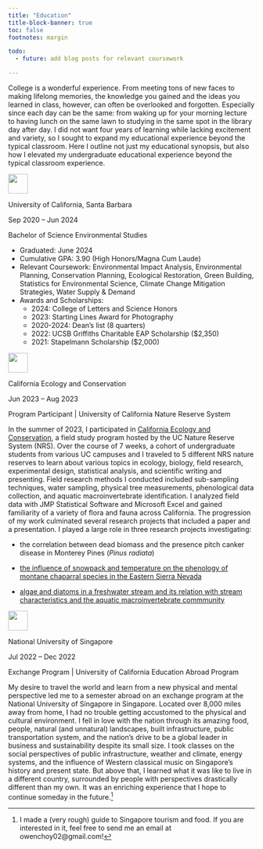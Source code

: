 ```yaml
---
title: "Education"
title-block-banner: true
toc: false
footnotes: margin 

todo:
  - future: add blog posts for relevant coursework

---
```


::: {.red-block}
<p id="red-block-text">
College is a wonderful experience. From meeting tons of new faces to making lifelong memories, the knowledge you gained and the ideas you learned in class, however, can often be overlooked and forgotten. Especially since each day can be the same: from waking up for your morning lecture to having lunch on the same lawn to studying in the same spot in the library day after day. I did not want four years of learning while lacking excitement and variety, so I sought to expand my educational experience beyond the typical classroom. Here I outline not just my educational synopsis, but also how I elevated my undergraduate educational experience beyond the typical classroom experience. 
</p>
:::

::: gray-block
::: logo
::: right
![](logos/UCSBlogo.png){fig-alt="University of California Santa Barbara Logo" height="40"}
:::
:::

::: underline1
::: {#school-padding}
[University of California, Santa Barbara]{.h2} 
:::
:::

[Sep 2020 -- Jun 2024]{.programdate}

[Bachelor of Science Environmental Studies]{.h4}

::: first-line
-   Graduated: June 2024
-   Cumulative GPA: 3.90 (High Honors/Magna Cum Laude)
-   Relevant Coursework: Environmental Impact Analysis, Environmental Planning, Conservation Planning, Ecological Restoration, Green Building, Statistics for Environmental Science, Climate Change Mitigation Strategies, Water Supply & Demand
-   Awards and Scholarships:
    -   2024: College of Letters and Science Honors
    -   2023: Starting Lines Award for Photography
    -   2020-2024: Dean's list (8 quarters)
    -   2022: UCSB Griffiths Charitable EAP Scholarship (\$2,350)
    -   2021: Stapelmann Scholarship (\$2,000)
:::
:::

<!-- extra line -->

::: gray-block
::: logo
::: right
![](logos/ceclogo.png){fig-alt="California Ecology and Conservation Logo" height="40"}
:::
:::

::: underline1
::: {#school-padding}
[California Ecology and Conservation]{.h2}
:::
:::

[Jun 2023 -- Aug 2023]{.programdate}

[Program Participant \| University of California Nature Reserve System]{.h4}

::: first-line
In the summer of 2023, I participated in [California Ecology and Conservation](https://ucnrs.org/teaching/cec/), a field study program hosted by the UC Nature Reserve System (NRS). Over the course of 7 weeks, a cohort of undergraduate students from various UC campuses and I traveled to 5 different NRS nature reserves to learn about various topics in ecology, biology, field research, experimental design, statistical analysis, and scientific writing and presenting. Field research methods I conducted included sub-sampling techniques, water sampling, physical tree measurements, phenological data collection, and aquatic macroinvertebrate identification. I analyzed field data with JMP Statistical Software and Microsoft Excel and gained familiarity of a variety of flora and fauna across California. The progression of my work culminated several research projects that included a paper and a presentation. I played a large role in three research projects investigating:
:::

-   the correlation between dead biomass and the presence pitch canker disease in Monterey Pines (*Pinus radiata*)

-   [the influence of snowpack and temperature on the phenology of montane chaparral species in the Eastern Sierra Nevada](https://owenchoy.github.io/portfolio/phenology/)

-   [algae and diatoms in a freshwater stream and its relation with stream characteristics and the aquatic macroinvertebrate commmunity](https://owenchoy.github.io/portfolio/algae/)
:::

::: gray-block
::: logo
::: right
![](logos/nuslogo.png){fig-alt="National University of Singapore Logo" height="40"}
:::
:::

::: underline1
::: {#school-padding}
[National University of Singapore]{.h2}
:::
:::

[Jul 2022 -- Dec 2022]{.programdate}

[Exchange Program \| University of California Education Abroad Program]{.h4}

::: first-line
My desire to travel the world and learn from a new physical and mental perspective led me to a semester abroad on an exchange program at the National University of Singapore in Singapore. Located over 8,000 miles away from home, I had no trouble getting accustomed to the physical and cultural environment. I fell in love with the nation through its amazing food, people, natural (and unnatural) landscapes, built infrastructure, public transportation system, and the nation's drive to be a global leader in business and sustainability despite its small size. I took classes on the social perspectives of public infrastructure, weather and climate, energy systems, and the influence of Western classical music on Singapore's history and present state. But above that, I learned what it was like to live in a different country, surrounded by people with perspectives drastically different than my own. It was an enriching experience that I hope to continue someday in the future.[^1]
:::
:::

[^1]: I made a (very rough) guide to Singapore tourism and food. If you are interested in it, feel free to send me an email at owenchoy02\@gmail.com!
